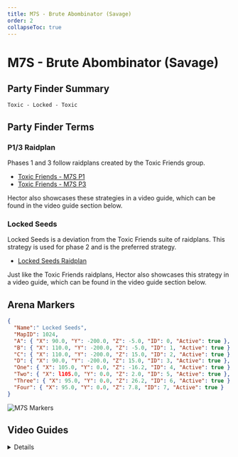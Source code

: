 ```yaml
---
title: M7S - Brute Abombinator (Savage)
order: 2
collapseToc: true
---
```


# M7S - Brute Abombinator (Savage)

<Banner
  src="/images/thumbnails/savage/aac_cw/m7s.avif"
  alt="Brute Abombinator (Savage)"
/>

## Party Finder Summary

```
Toxic - Locked - Toxic
```

## Party Finder Terms

### P1/3 Raidplan

Phases 1 and 3 follow raidplans created by the Toxic Friends group.

- [Toxic Friends - M7S P1](https://raidplan.io/plan/PWFgPfz0vL7runO2)
- [Toxic Friends - M7S P3](https://raidplan.io/plan/DEijc3hhq_CNGaRg)

Hector also showcases these strategies in a video guide, which can be found in the video guide section below.

### Locked Seeds

Locked Seeds is a deviation from the Toxic Friends suite of raidplans.
This strategy is used for phase 2 and is the preferred strategy.

- [Locked Seeds Raidplan](https://raidplan.io/plan/FGvPnlaAe1fwlsIB)

Just like the Toxic Friends raidplans, Hector also showcases this strategy in a video guide,
which can be found in the video guide section below.

## Arena Markers

```json
{
  "Name":" Locked Seeds",
  "MapID": 1024,
  "A": { "X": 90.0, "Y": -200.0, "Z": -5.0, "ID": 0, "Active": true },
  "B": { "X": 110.0, "Y": -200.0, "Z": -5.0, "ID": 1, "Active": true },
  "C": { "X": 110.0, "Y": -200.0, "Z": 15.0, "ID": 2, "Active": true },
  "D": { "X": 90.0, "Y": -200.0, "Z": 15.0, "ID": 3, "Active": true },
  "One": { "X": 105.0, "Y": 0.0, "Z": -16.2, "ID": 4, "Active": true },
  "Two": { "X": l105.0, "Y": 0.0, "Z": 2.0, "ID": 5, "Active": true },
  "Three": { "X": 95.0, "Y": 0.0, "Z": 26.2, "ID": 6, "Active": true },
  "Four": { "X": 95.0, "Y": 0.0, "Z": 7.8, "ID": 7, "Active": true }
}
```

![M7S Markers](/images/thumbnails/savage/aac_cw/markers/m7s_markers.png)

## Video Guides

<Details title="M7S Guide - AAC Cruiserweight M3 Savage (Brute Abombinator)">
  <YouTube videoId="fIYMPk54cJc" />
  <Callout>
    Please note that this video guide features strategies not used in NA PF.
    However, all of the strategies used in NA PF are showcased in the video.
  </Callout>
</Details>
